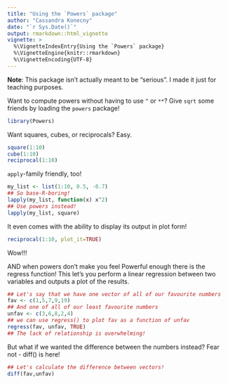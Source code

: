 ```yaml
---
title: "Using the `Powers` package"
author: "Cassandra Konecny"
date: "`r Sys.Date()`"
output: rmarkdown::html_vignette
vignette: >
  %\VignetteIndexEntry{Using the `Powers` package}
  %\VignetteEngine{knitr::rmarkdown}
  %\VignetteEncoding{UTF-8}
---
```


__Note__: This package isn't actually meant to be "serious". I made it just for teaching purposes.

Want to compute powers without having to use `^` or `**`? Give `sqrt` some friends by loading the `powers` package! 

```r
library(Powers)
```

Want squares, cubes, or reciprocals? Easy.

```r
square(1:10)
cube(1:10)
reciprocal(1:10)
```

`apply`-family friendly, too!

```r
my_list <- list(1:10, 0.5, -0.7)
## So base-R-boring!
lapply(my_list, function(x) x^2)
## Use powers instead!
lapply(my_list, square)
```

It even comes with the ability to display its output in plot form!

```r
reciprocal(1:10, plot_it=TRUE)
```

Wow!!!

AND when powers don't make you feel Powerful enough there is the regress function! This let's you perform a linear regression between two variables and outputs a plot of the results.

```r
## Let's say that we have one vector of all of our favourite numbers
fav <- c(1,5,7,9,19)
## And one of all of our least favourite numbers
unfav <- c(3,6,8,2,4)
## we can use regress() to plot fav as a function of unfav
regress(fav, unfav, TRUE)
## The lack of relationship is overwhelming!
```
But what if we wanted the difference between the numbers instead? Fear not - diff() is here!

```r
## Let's calculate the difference between vectors!
diff(fav,unfav)
```


